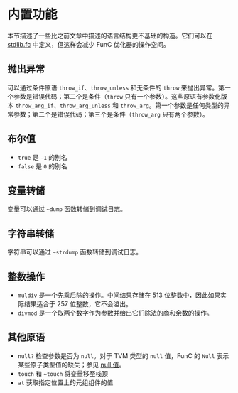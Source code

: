 # 内置功能

本节描述了一些比之前文章中描述的语言结构更不基础的构造。它们可以在 [stdlib.fc](/v3/documentation/smart-contracts/func/docs/stdlib) 中定义，但这样会减少 FunC 优化器的操作空间。

## 抛出异常

可以通过条件原语 `throw_if`、`throw_unless` 和无条件的 `throw` 来抛出异常。第一个参数是错误代码；第二个是条件（`throw` 只有一个参数）。这些原语有参数化版本 `throw_arg_if`、`throw_arg_unless` 和 `throw_arg`。第一个参数是任何类型的异常参数；第二个是错误代码；第三个是条件（`throw_arg` 只有两个参数）。

## 布尔值

- `true` 是 `-1` 的别名
- `false` 是 `0` 的别名

## 变量转储

变量可以通过 `~dump` 函数转储到调试日志。

## 字符串转储

字符串可以通过 `~strdump` 函数转储到调试日志。

## 整数操作

- `muldiv` 是一个先乘后除的操作。中间结果存储在 513 位整数中，因此如果实际结果适合于 257 位整数，它不会溢出。
- `divmod` 是一个取两个数字作为参数并给出它们除法的商和余数的操作。

## 其他原语

- `null?` 检查参数是否为 `null`。对于 TVM 类型的 `null` 值，FunC 的 `Null` 表示某些原子类型值的缺失；参见 [null 值](/v3/documentation/smart-contracts/func/docs/types#null-values)。
- `touch` 和 `~touch` 将变量移至栈顶
- `at` 获取指定位置上的元组组件的值
